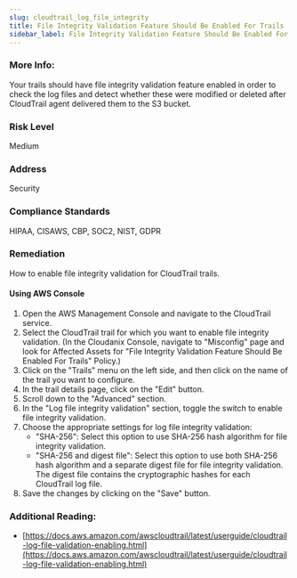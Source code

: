 ```yaml
---
slug: cloudtrail_log_file_integrity
title: File Integrity Validation Feature Should Be Enabled For Trails
sidebar_label: File Integrity Validation Feature Should Be Enabled For Trails
---
```


### More Info:

Your trails should have file integrity validation feature enabled in order to check the log files and detect whether these were modified or deleted after CloudTrail agent delivered them to the S3 bucket.

### Risk Level

Medium

### Address

Security

### Compliance Standards

HIPAA, CISAWS, CBP, SOC2, NIST, GDPR

### Remediation

How to enable file integrity validation for CloudTrail trails.

#### Using AWS Console

1. Open the AWS Management Console and navigate to the CloudTrail service.
2. Select the CloudTrail trail for which you want to enable file integrity validation.
    (In the Cloudanix Console, navigate to "Misconfig" page and look for Affected Assets for "File Integrity Validation Feature Should Be Enabled For Trails" Policy.)
3. Click on the "Trails" menu on the left side, and then click on the name of the trail you want to configure.
4. In the trail details page, click on the "Edit" button.
5. Scroll down to the "Advanced" section.
6. In the "Log file integrity validation" section, toggle the switch to enable file integrity validation.
7. Choose the appropriate settings for log file integrity validation:
   - "SHA-256": Select this option to use SHA-256 hash algorithm for file integrity validation.
   - "SHA-256 and digest file": Select this option to use both SHA-256 hash algorithm and a separate digest file for file integrity validation. The digest file contains the cryptographic hashes for each CloudTrail log file.
8. Save the changes by clicking on the "Save" button.

### Additional Reading:

- [https://docs.aws.amazon.com/awscloudtrail/latest/userguide/cloudtrail-log-file-validation-enabling.html](https://docs.aws.amazon.com/awscloudtrail/latest/userguide/cloudtrail-log-file-validation-enabling.html) 

